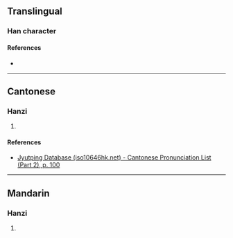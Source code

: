 {{character info}}
==Translingual==

===Han character===
{{Han char|rn=46|rad=山|as=09|sn=12|four=|canj=UTGK|ids=⿰山美}}

====References====
* {{Han ref|kx=0316.060|dkj=08269|dj=0616.330|hdz=10788.180|uh=5D44|ud=23876}}

----

==Cantonese==

===Hanzi===
{{yue-hanzi|jyut=[[mei5]]|y=mei5}}

# {{rfdef|yue|sort=山09}}

====References====
* [http://www.iso10646hk.net/jp/document/download.jsp Jyutping Database (iso10646hk.net) - Cantonese Pronunciation List (Part 2), p. 100]

----

==Mandarin==

===Hanzi===
{{cmn-hanzi|pin=[[měi]] ([[mei3]])|wg=mei<sup>3</sup>}}

# {{rfdef|cmn|sort=山09}}